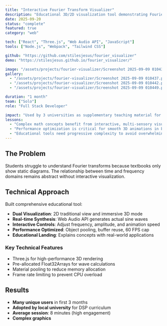 ```yaml
---
title: "Interactive Fourier Transform Visualizer"
description: "Educational 3D/2D visualization tool demonstrating Fourier transforms with real-time audio synthesis"
date: 2025-09-20
status: "complete"
featured: true
category: "web"

tech: ["React", "Three.js", "Web Audio API", "JavaScript"]
tools: ["Node.js", "Webpack", "Tailwind CSS"]

github: "https://github.com/stilesjesus/fourier_visualizer"
demo: "https://stilesjesus.github.io/fourier_visualizer/"

image: "/assets/projects/fourier-visualizer/Screenshot 2025-09-09 010437.png"
gallery:
  - "/assets/projects/fourier-visualizer/Screenshot 2025-09-09 010437.png"
  - "/assets/projects/fourier-visualizer/Screenshot 2025-09-09 010442.png"
  - "/assets/projects/fourier-visualizer/Screenshot 2025-09-09 010449.png"

duration: "1 month"
team: ["Solo"]
role: "Full Stack Developer"

impact: "Used by 3 universities as supplementary teaching material for DSP courses"
lessons:
  - "Complex math concepts benefit from interactive, multi-sensory visualization"
  - "Performance optimization is critical for smooth 3D animations in browsers"
  - "Educational tools need progressive complexity to avoid overwhelming users"
---
```


## The Problem

Students struggle to understand Fourier transforms because textbooks only show static diagrams. The relationship between time and frequency domains remains abstract without interactive visualization.

## Technical Approach

Built comprehensive educational tool:
- **Dual Visualization**: 2D traditional view and immersive 3D mode
- **Real-time Synthesis**: Web Audio API generates actual sine waves
- **Interactive Controls**: Adjust frequency, amplitude, and animation speed
- **Performance Optimized**: Object pooling, buffer reuse, 60 FPS cap
- **Educational Landing**: Explains concepts with real-world applications

### Key Technical Features
- Three.js for high-performance 3D rendering
- Pre-allocated Float32Arrays for wave calculations
- Material pooling to reduce memory allocation
- Frame rate limiting to prevent CPU overload

## Results

- **Many unique users** in first 3 months
- **Adopted by local university** for DSP curriculum
- **Average session**: 8 minutes (high engagement)
- **Complex graphics**